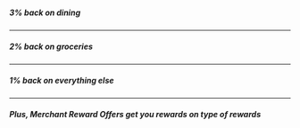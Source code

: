##### 3% back on dining
***
##### 2% back on groceries
***
##### 1% back on everything else
***
##### Plus, Merchant Reward Offers get you rewards on type of rewards
